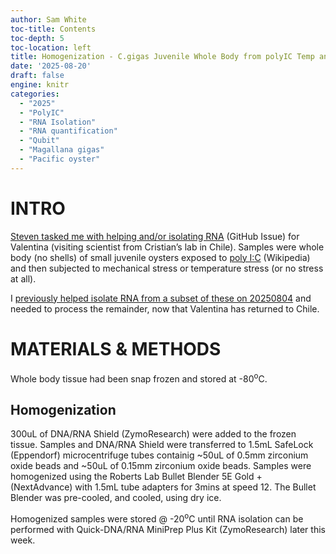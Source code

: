 ```yaml
---
author: Sam White
toc-title: Contents
toc-depth: 5
toc-location: left
title: Homogenization - C.gigas Juvenile Whole Body from polyIC Temp and Mech Stress
date: '2025-08-20'
draft: false
engine: knitr
categories: 
  - "2025"
  - "PolyIC"
  - "RNA Isolation"
  - "RNA quantification"
  - "Qubit"
  - "Magallana gigas"
  - "Pacific oyster"
---
```

# INTRO

[Steven tasked me with helping and/or isolating RNA](https://github.com/RobertsLab/resources/issues/2256) (GitHub Issue) for Valentina (visiting scientist from Cristian's lab in Chile). Samples were whole body (no shells) of small juvenile oysters exposed to [poly I:C](https://en.wikipedia.org/wiki/Polyinosinic:polycytidylic_acid) (Wikipedia) and then subjected to mechanical stress or temperature stress (or no stress at all).

I [previously helped isolate RNA from a subset of these on 20250804](../2025-08-04-RNA-Isolation-and-Quantification---C.gigas-PolyIC-Mechanical-Trials-for-Valentina-Using-Quick-DNA-RNA-MiniPrep-Plus-Kit/index.qmd) and needed to process the remainder, now that Valentina has returned to Chile.

# MATERIALS & METHODS

Whole body tissue had been snap frozen and stored at -80<sup>o</sup>C.


## Homogenization

300uL of DNA/RNA Shield (ZymoResearch) were added to the frozen tissue. Samples and DNA/RNA Shield were transferred to 1.5mL SafeLock (Eppendorf) microcentrifuge tubes containig ~50uL of 0.5mm zirconium oxide beads and ~50uL of 0.15mm zirconium oxide beads. Samples were homogenized using the Roberts Lab Bullet Blender 5E Gold + (NextAdvance) with 1.5mL tube adapters for 3mins at speed 12. The Bullet Blender was pre-cooled, and cooled, using dry ice.

Homogenized samples were stored @ -20<sup>o</sup>C until RNA isolation can be performed with Quick-DNA/RNA MiniPrep Plus Kit (ZymoResearch) later this week.